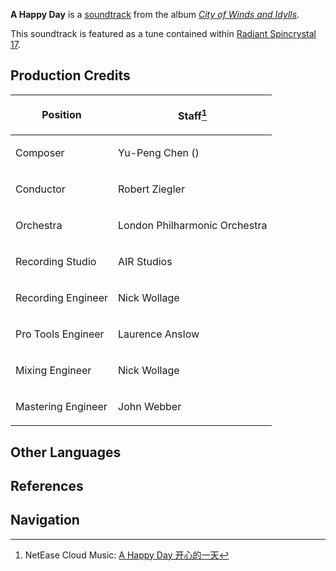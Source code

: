 {{Soundtrack Infobox
|title          =
|image          = City of Winds and Idylls.png
|album          = City of Winds and Idylls
|disc           = 1
|number         = 18
|featured       =
|featured2      =
|featured3      =
|featured_disc  =
|featured_disc2 =
|featured_disc3 =
|youtube_id     = AALrH26HAmw
|youtube_time   = 1529
|spotify_id     = 4MWsurJAP8dkzKsIBy6cLL
|played_in      = Dialogue
|during         = Dialogue scenes
|domain         =
|previous       = Make Haste, Partner
|next           = Reunion in the Whispering Woods
}}
'''A Happy Day''' is a [[soundtrack]] from the album ''[[City of Winds and Idylls]]''.

This soundtrack is featured as a tune contained within [[Radiant Spincrystal 17]].

==Production Credits==
{| class="wikitable" style="text-align:left; height:0.5em"
! Position
! Staff<ref>NetEase Cloud Music: [https://music.163.com/#/song?id=1481390501 A Happy Day 开心的一天]</ref>
|-
! Composer
| Yu-Peng Chen ({{Lang|zh=陈致逸|mini=1}})
|-
! Conductor
| Robert Ziegler
|-
! Orchestra
| London Philharmonic Orchestra
|-
! Recording Studio
| AIR Studios
|-
! Recording Engineer
| Nick Wollage
|-
! Pro Tools Engineer
| Laurence Anslow
|-
! Mixing Engineer
| Nick Wollage
|-
! Mastering Engineer
| John Webber
|}

==Other Languages==
{{Other Languages|default_hidden = 1
|en      = A Happy Day
|zhs     = 开心的一天
|zhs_rm  = Kāixīn de Yītiān
|zht     = 開心的一天
|zht_rm  = Kāixīn de Yītiān
|ja      = 楽しい一日
|ja_rm   = Tanoshii Ichinichi{{Assumed}}
|ko      = A Happy Day<ref name="RS">{{Ref/Item|Radiant Spincrystal 17|note=Korean, Spanish, French, Russian, Thai, Vietnamese, German, Indonesian, Portuguese}}</ref>
|es      = A Happy Day<ref name="RS" />
|fr      = A Happy Day<ref name="RS" />
|ru      = A Happy Day<ref name="RS" />
|th      = A Happy Day<ref name="RS" />
|vi      = Một Ngày Vui Vẻ<ref name="RS" />
|de      = A Happy Day<ref name="RS" />
|id      = A Happy Day<ref name="RS" />
|pt      = A Happy Day<ref name="RS" />
}}

==References==
{{Reflist}}

==Navigation==
{{Soundtrack Navbox|City of Winds and Idylls}}